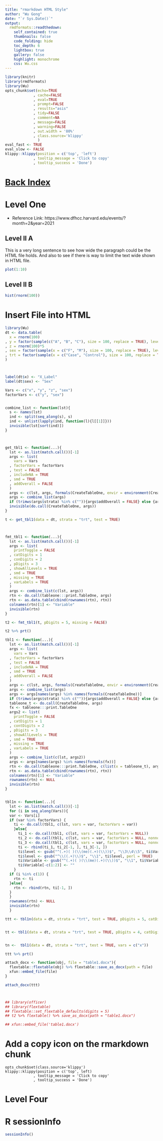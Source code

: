 ```yaml
---
title: "rmarkdown HTML Style"
author: "Wu Gong"
date: "`r Sys.Date()`"
output:
  rmdformats::readthedown:
    self_contained: true
    thumbnails: false
    code_folding: hide
    toc_depth: 6
    lightbox: true
    gallery: false
    highlight: monochrome
    css: Wu.css
---
```



	
```r
library(knitr)
library(rmdformats)
library(Wu)
opts_chunk$set(echo=TRUE
             , cache=FALSE
             , eval=TRUE
             , prompt=FALSE
             , results="asis"
             , tidy=FALSE
             , comment=NA
             , message=FALSE
             , warning=FALSE
             , out.width = '80%'
             , class.source='klippy'
               )
eval_fast <- TRUE
eval_slow <- FALSE
klippy::klippy(position = c('top', 'left')
             , tooltip_message = 'Click to copy'
             , tooltip_success = 'Done')
```



# [Back Index](index.html)


# Level One



* Reference Link: https://www.dfhcc.harvard.edu/events/?month=2&year=2021

## Level II A

This is a very long sentence to see how wide the paragraph could be the HTML file holds. And also to see if there is way to limit the text wide shown in HTML file.

```r
plot(1:10)

```


## Level II B

```r
hist(rnorm(100))

```

# Insert File into HTML


```r
library(Wu)
dt <- data.table(
  x = rnorm(100)
, y = factor(sample(c("A", "B", "C"), size = 100, replace = TRUE), levels = c("A", "B", "C"))
, z = rnorm(100)*5
, sex = factor(sample(x = c("F", "M"), size = 100, replace = TRUE), levels = c("F", "M"))
, trt = factor(sample(x = c("Case", "Control"), size = 100, replace = TRUE), levels = c("Case", "Control"))
)



label(dt$x) <- "X_Label"
label(dt$sex) <- "Sex"

Vars <- c("x", "y", "z", "sex")
factorVars <- c("y", "sex")


combine_list <- function(lst){
  s <- names(lst)
  ind <- split(seq_along(s), s)
  ind <- unlist(lapply(ind, function(l){l[[1]]}))
  invisible(lst[sort(ind)])
}



get_tbl1 <- function(...){
  lst <- as.list(match.call())[-1]
  args <- list(
    vars = Vars
  , factorVars = factorVars
  , test = FALSE
  , includeNA = TRUE
  , smd = TRUE
  , addOverall = FALSE
  )
  args <- c(lst, args, formals(CreateTableOne, envir = environment(CreateTableOne)))
  args <- combine_list(args)
  if (trimws(args$strata) %in% c("")){args$addOverall = FALSE} else {args$addOverall = TRUE}
  invisible(do.call(CreateTableOne, args))
}

t <- get_tbl1(data = dt, strata = "trt", test = TRUE)



fmt_tbl1 <- function(...){
  lst <- as.list(match.call())[-1]
  args <- list(
    printToggle = FALSE
  , catDigits = 1
  , conDigits = 2
  , pDigits = 3
  , showAllLevels = TRUE
  , smd = TRUE
  , missing = TRUE
  , varLabels = TRUE
  )
  args <- combine_list(c(lst, args))
  rtn <- do.call(tableone:::print.TableOne, args)
  rtn <- as.data.table(cbind(rownames(rtn), rtn))
  colnames(rtn)[1] <- "Variable"
  invisible(rtn)
}

t2 <- fmt_tbl1(t, pDigits = 5, missing = FALSE)

t2 %>% prt()

tbl1 <- function(...){
  lst <- as.list(match.call())[-1]
  args <- list(
    vars = Vars
  , factorVars = factorVars
  , test = FALSE
  , includeNA = TRUE
  , smd = TRUE
  , addOverall = FALSE
  )
  args <- c(lst, args, formals(CreateTableOne, envir = environment(CreateTableOne)))
  args <- combine_list(args)
  args <- args[names(args) %in% names(formals(CreateTableOne))]
  if (trimws(args$strata) %in% c("")){args$addOverall = FALSE} else {args$addOverall = TRUE}
  tableone_t <- do.call(CreateTableOne, args)
  fx <- tableone:::print.TableOne 
  args2 <- list(
    printToggle = FALSE
  , catDigits = 1
  , contDigits = 2
  , pDigits = 3
  , showAllLevels = TRUE
  , smd = TRUE
  , missing = TRUE
  , varLabels = TRUE
  )
  args <- combine_list(c(lst, args2))
  args <- args[names(args) %in% names(formals(fx))]
  rtn <- do.call(tableone:::print.TableOne, c(list(x = tableone_t), args))
  rtn <- as.data.table(cbind(rownames(rtn), rtn))
  colnames(rtn)[1] <- "Variable"
  rownames(rtn) <- NULL
  invisible(rtn)
}


tbl1n <- function(...){
  lst <- as.list(match.call())[-1]
  for (i in seq_along(Vars)){
  var <- Vars[i]
  if (var %in% factorVars) {
    ti <- do.call(tbl1, c(lst, vars = var, factorVars = var))
    }else{
      ti_1 <- do.call(tbl1, c(lst, vars = var, factorVars = NULL))
      ti_2 <- do.call(tbl1, c(lst, vars = var, factorVars = NULL, nonnormal = var))
      ti_3 <- do.call(tbl1, c(lst, vars = var, factorVars = NULL, nonnormal = var, minMax = TRUE))
      ti <- rbind(ti_1, ti_2[-1, ], ti_3[-1, ])
      ti$level <- gsub("^(.+)( )(\\(me)(.+)(\\))$", "\\3\\4\\5", ti$Variable, perl = TRUE)
      ti$level <- gsub("^\\((.+)\\)$", "\\1", ti$level, perl = TRUE)
      ti$Variable <- gsub("^(.+)( )(\\(me)(.+)(\\))$", "\\1", ti$Variable, perl = TRUE)
      ti$Variable[-c(1:2)] <- ""
    }
  if (i %in% c(1)) {
    rtn <- ti
  }else{
    rtn <- rbind(rtn, ti[-1, ])
  }
  }
  rownames(rtn) <- NULL
  invisible(rtn)
  }

ttt <- tbl1n(data = dt, strata = "trt", test = TRUE, pDigits = 5, catDigits = 3, contDigits = 4)


tt <- tbl1(data = dt, strata = "trt", test = TRUE, pDigits = 4, catDigits = 2, contDigits = 3)


tn <-  tbl1(data = dt, strata = "trt", test = TRUE, vars = c("x"))

ttt %>% prt()

attach_docx <- function(obj, file = "table1.docx"){
  flextable::flextable(obj) %>% flextable::save_as_docx(path = file)
  xfun::embed_file(file)
}

attach_docx(ttt)



## library(officer)
## library(flextable)
## flextable::set_flextable_defaults(digits = 5)
## t2 %>% flextable() %>% save_as_docx(path = "table1.docx")

## xfun::embed_file('table1.docx')


```


# Add a copy icon on the rmarkdown chunk


````
opts_chunk$set(class.source='klippy')
klippy::klippy(position = c('top', left)
             , tooltip_message = 'Click to copy'
             , tooltip_success = 'Done')
````



# Level Four
# R sessionInfo

```r
sessionInfo()

```

